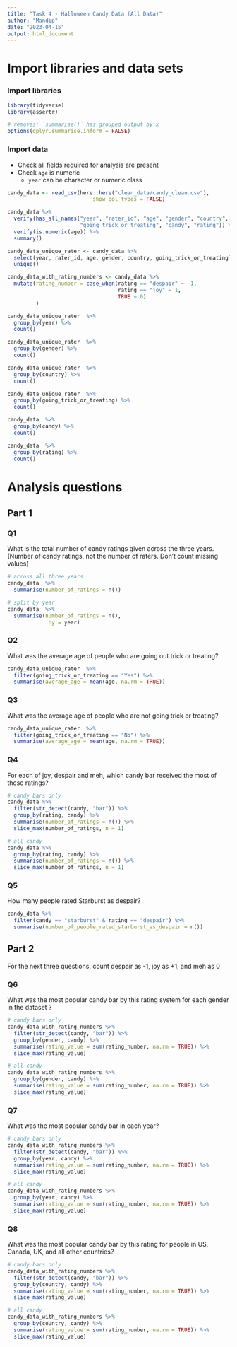 ```yaml
---
title: "Task 4 - Halloween Candy Data (All Data)"
author: "Mandip"
date: "2023-04-15"
output: html_document
---
```


# Import libraries and data sets

### Import libraries

```r
library(tidyverse)
library(assertr)

# removes: `summarise()` has grouped output by x
options(dplyr.summarise.inform = FALSE)
```

### Import data

- Check all fields required for analysis are present
- Check `age` is numeric
  - `year` can be character or numeric class

```r
candy_data <- read_csv(here::here("clean_data/candy_clean.csv"),
                           show_col_types = FALSE)

candy_data %>% 
  verify(has_all_names("year", "rater_id", "age", "gender", "country",
                       "going_trick_or_treating", "candy", "rating")) %>% 
  verify(is.numeric(age)) %>%
  summary()

candy_data_unique_rater <- candy_data %>% 
  select(year, rater_id, age, gender, country, going_trick_or_treating) %>% 
  unique()

candy_data_with_rating_numbers <- candy_data %>% 
  mutate(rating_number = case_when(rating == "despair" ~ -1,
                                   rating == "joy" ~ 1,
                                   TRUE ~ 0)
         )
```

```r
candy_data_unique_rater  %>% 
  group_by(year) %>% 
  count()

candy_data_unique_rater  %>%
  group_by(gender) %>% 
  count()

candy_data_unique_rater  %>%
  group_by(country) %>% 
  count()

candy_data_unique_rater  %>%
  group_by(going_trick_or_treating) %>% 
  count()

candy_data  %>% 
  group_by(candy) %>% 
  count()

candy_data  %>% 
  group_by(rating) %>% 
  count()
```

# Analysis questions

## Part 1

### Q1
What is the total number of candy ratings given across the three years. (Number of candy ratings, not the number of raters. Don’t count missing values)

```r
# across all three years
candy_data  %>%
  summarise(number_of_ratings = n())

# split by year
candy_data  %>%
  summarise(number_of_ratings = n(),
            .by = year)
```

### Q2
What was the average age of people who are going out trick or treating?

```r
candy_data_unique_rater  %>%
  filter(going_trick_or_treating == "Yes") %>% 
  summarise(average_age = mean(age, na.rm = TRUE))
```

### Q3
What was the average age of people who are not going trick or treating?

```r
candy_data_unique_rater  %>%
  filter(going_trick_or_treating == "No") %>% 
  summarise(average_age = mean(age, na.rm = TRUE))
```

### Q4
For each of joy, despair and meh, which candy bar received the most of these ratings?

```r
# candy bars only
candy_data %>%
  filter(str_detect(candy, "bar")) %>% 
  group_by(rating, candy) %>% 
  summarise(number_of_ratings = n()) %>%
  slice_max(number_of_ratings, n = 1)

# all candy
candy_data %>%
  group_by(rating, candy) %>% 
  summarise(number_of_ratings = n()) %>%
  slice_max(number_of_ratings, n = 1)
```

### Q5
How many people rated Starburst as despair?

```r
candy_data %>% 
  filter(candy == "starburst" & rating == "despair") %>% 
  summarise(number_of_people_rated_starburst_as_despair = n())
```


## Part 2

For the next three questions, count despair as -1, joy as +1, and meh as 0

### Q6
What was the most popular candy bar by this rating system for each gender in the dataset ?

```r
# candy bars only
candy_data_with_rating_numbers %>%
  filter(str_detect(candy, "bar")) %>% 
  group_by(gender, candy) %>%
  summarise(rating_value = sum(rating_number, na.rm = TRUE)) %>% 
  slice_max(rating_value)

# all candy
candy_data_with_rating_numbers %>%
  group_by(gender, candy) %>%
  summarise(rating_value = sum(rating_number, na.rm = TRUE)) %>% 
  slice_max(rating_value)
```

### Q7
What was the most popular candy bar in each year?

```r
# candy bars only
candy_data_with_rating_numbers %>%
  filter(str_detect(candy, "bar")) %>% 
  group_by(year, candy) %>%
  summarise(rating_value = sum(rating_number, na.rm = TRUE)) %>% 
  slice_max(rating_value)

# all candy
candy_data_with_rating_numbers %>%
  group_by(year, candy) %>%
  summarise(rating_value = sum(rating_number, na.rm = TRUE)) %>% 
  slice_max(rating_value)
```


### Q8
What was the most popular candy bar by this rating for people in US, Canada, UK, and all other countries?

```r
# candy bars only
candy_data_with_rating_numbers %>%
  filter(str_detect(candy, "bar")) %>% 
  group_by(country, candy) %>%
  summarise(rating_value = sum(rating_number, na.rm = TRUE)) %>% 
  slice_max(rating_value)

# all candy
candy_data_with_rating_numbers %>%
  group_by(country, candy) %>%
  summarise(rating_value = sum(rating_number, na.rm = TRUE)) %>% 
  slice_max(rating_value)
```
